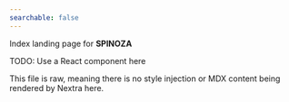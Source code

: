 ---
searchable: false
---

Index landing page for **SPINOZA**

TODO: Use a React component here

This file is raw, meaning there is no style injection or MDX content being rendered by Nextra here. 